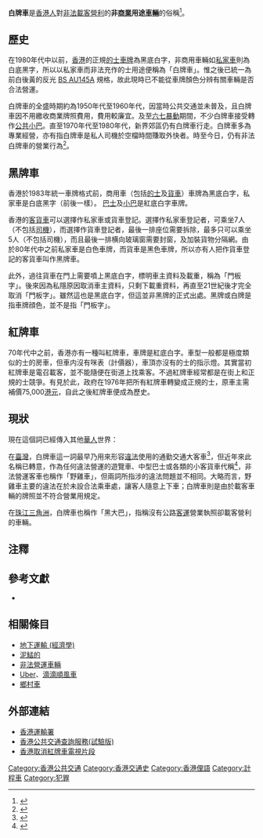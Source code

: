 '''白牌車'''是[[香港人|香港人]]對[[非法營運車輛|非法載客營利]]的'''非[[商業|商業]]用途[[車輛|車輛]]'''的俗稱<ref>{{cite news|accessdate=2008-01-29|url=http://stu.syc.edu.hk/~ourvoice/release2006/200606/release200606_02b.htm|year=2006|title=機場客運戰持續，議員促修例杜絕非法接載|work=仁聞報|publisher=香港樹仁大學|author=洪偉順、陳沛欣|language=zh-hk}}{{dead link|date=2018年1月 |bot=InternetArchiveBot |fix-attempted=yes }}</ref>。

==歷史==
在1980年代中以前，[[香港|香港]]的正規[[的士|的士]][[香港車輛註冊號牌|車牌]]為黑底白字，非商用車輛如[[私家車|私家車]]則為白底黑字，所以以私家車而非法充作的士用途便稱為「白牌車」。惟之後已統一為前白後黃的反光 [[BS_AU145A|BS AU145A]] 規格，故此現時已不能從車牌顏色分辨有關車輛是否合法營運。

白牌車的全盛時期約為1950年代至1960年代，因當時公共交通並未普及，且白牌車因不用繳收商業牌照費用，費用較廉宜。及至[[六七暴動|六七暴動]]期間，不少白牌車接受轉作[[香港小巴|公共小巴]]。直至1970年代至1980年代，新界郊區仍有白牌車行走。白牌車多為專業經營，亦有指白牌車是私人司機於空檔時間賺取外快者。時至今日，仍有非法白牌車的營業行為<ref>{{cite video|people=龔蕙芝|date=2009-07-12|title=警方執法不力 白牌車明搶的士客|url=http://tv.on.cc/index.html?s=3&ss=15&i=ONS-090712-11683-13M&d=1247365912|medium=網路|publisher=ontv|location=香港|accessdate=2009-11-09|time=|quote=|language=zh-hk|archive-date=2020-08-09|archive-url=https://web.archive.org/web/20200809074731/http://tv.on.cc/index.html?s=3&ss=15&i=ONS-090712-11683-13M&d=1247365912|dead-url=no}}</ref>。

==黑牌車==
香港於1983年統一車牌格式前，商用車（包括[[的士|的士]]及[[貨車|貨車]]）車牌為黑底白字，私家車是白底黑字（前後一樣）。 [[巴士|巴士]]及[[小巴|小巴]]是紅底白字車牌。 

香港的[[客貨車|客貨車]]可以選擇作私家車或貨車登記。選擇作私家車登記者，可乘坐7人（不包括[[司機|司機]]），而選擇作貨車登記者，最後一排座位需要拆除，最多只可以乘坐5人（不包括司機），而且最後一排横向玻璃窗需要封窗，及加裝貨物分隔網。由於80年代中之前私家車是白色車牌，而貨車是黑色車牌，所以亦有人把作貨車登記的客貨車叫作黑牌車。

此外，過往貨車在門上需要噴上黑底白字，標明車主資料及載重，稱為「門板字」。後來因為私隱原因取消車主資料，只剩下載重資料，再直至21世紀後才完全取消「門板字」。雖然這也是黑底白字，但這並非黑牌的正式出處。黑牌或白牌是指車牌顔色，並不是指「門板字」。

==紅牌車==
70年代中之前，香港亦有一種叫紅牌車，車牌是紅底白字。車型一般都是極度類似的士的房車，但車内沒有咪表（計價器），車頂亦沒有的士的指示燈。其實當初紅牌車是電召載客，並不能隨便在街道上找乘客。不過紅牌車經常都是在街上和正規的士競爭。有見於此，政府在1976年把所有紅牌車轉變成正規的士，原車主需補價75,000[[港元|港元]]，自此之後紅牌車便成為歷史。

==現狀==
現在這個詞已經傳入其他[[華人|華人]]世界：

在[[臺灣|臺灣]]，白牌車這一詞最早乃用來形容[[違法|違法]]使用的通勤交通大客車<ref>{{cite news|title=租用白牌交通車 違規被取締 六萬學生和員工 坎坷活受罪|url=http://udndata.com/|format=收費|date=1987-05-13|work=聯合報|page=03版|quote=市面上可以租到的「白牌」交通車，就是掛自用車牌的大客車。雖然，現行法是令嚴加管制不能從事營業，但是這些出租的「白牌」交通車卻是以往法令疏漏下的「後遺物」，有別於高速公路飛馳的「野雞車」。...這些「白牌」車都是來自遊覽車業者汰舊換新的二手貨，售價視年份、車況而定，平均一部在五、六十萬元上下；由於成本較低，買到手重加整修，出租做交通車，每日租金約一千五百元至二千元間，價格廉宜，受到工廠、學校及機關的歡迎，這些交通車數量大約在一千五百輛左右。早在民國六十八年交通部宣布凍結遊覽車牌照以後，遊覽車業者紛紛將汰舊車輛以公司本身名義，申掛自用大客車牌照，然後再將這些車輛轉賣他人做交通車出租。當時，交通部對於請領自用大客車牌照沒有任何管制，甚至輪胎行、水電行老闆，只要提出申請，都可以取得自用大客車牌照。民國七十年以後，交通主管機關才訂定自用大客車申讀條件，嚴加管制，可是，這些精明的遊覽車業者早已陸續將這些自用大客車轉賣了。|language=zh-tw|access-date=2009-11-11|archive-url=https://web.archive.org/web/20110130104439/http://udndata.com/|archive-date=2011-01-30|dead-url=yes}}</ref>，但近年來此名稱已轉意，作為任何違法營運的遊覽車、中型巴士或各類的小客貨車代稱<ref>{{cite web|url=http://sme.nat.gov.tw/Web/layout/news_detail.jsp?id=399|title=行政院消保會強烈呼籲「天梯」危險不容再現|quote=主管機關交通部應檢討並規範禁止遊覽車業者或旅遊業者轉介遊客乘載非法白牌車，並應制定必要防範管制及取締措施。|accessdate=2009-11-09|date=2007-05-21|language=zh-tw}}{{dead link|date=2018年3月 |bot=InternetArchiveBot |fix-attempted=yes }}{{cite book|url=http://www.motc.gov.tw/mocwebGIP/wSite/statFile.jsp?stFile=survey/20091014113140_2.doc&s005id=154|title=利用自用小客貨車變相經營租賃業務情形|format=doc|work=小客貨車租賃業營運狀況調查報告|publisher=交通部|quote=利用自用小客車、小貨車、小客貨兩用車（俗稱白牌車）變相經營租賃車業務}}{{dead link|date=2018年3月 |bot=InternetArchiveBot |fix-attempted=yes }}</ref>，非法營運客車也稱作「野雞車」，但兩詞所指涉的違法問題並不相同。大略而言，野雞車主要的違法在於未設合法乘車處，讓客人隨意上下車；白牌車則是由於載客車輛的牌照並不符合營業用規定。

在[[珠江三角洲|珠江三角洲]]，白牌車也稱作「黑大巴」，指稱沒有公路[[客運|客運]]營業執照卻載客營利的車輛。

==注釋==
{{reflist|2}}

==參考文獻==
{{refbegin}}
* {{cite web|title=運輸署傳單：機場範圍內嚴禁兜覽生意|url=http://www.td.gov.hk/UtilityManager/Publication/upload/taxiairport.pdf|publisher=運輸署|format=pdf|location=香港|accessdate=2009-11-11|deadurl=yes|archiveurl=https://web.archive.org/web/20081012104948/http://www.td.gov.hk/UtilityManager/Publication/upload/taxiairport.pdf|archivedate=2008-10-12}}
{{refend}}

==相關條目==
{{div col|2}}
*[[地下運輸_(經濟學)|地下運輸 (經濟學)]]
*[[泥鯭的|泥鯭的]]
*[[非法營運車輛|非法營運車輛]]
*[[Uber|Uber]]、[[滴滴出行|滴滴順風車]]
*[[鄉村車|鄉村車]]
{{div col end}}

==外部連結==
* [http://www.td.gov.hk/ 香港運輸署] {{Wayback|url=http://www.td.gov.hk/ |date=20051105201741 }}
* [http://ptes.td.gov.hk/ 香港公共交通查詢服務(試驗版)] {{Wayback|url=http://ptes.td.gov.hk/ |date=20180729004617 }}
* [http://www.youtube.com/watch?v=RBPyjMNj7o4 香港取消紅牌車電視片段] {{Wayback|url=http://www.youtube.com/watch?v=RBPyjMNj7o4 |date=20160922053905 }}

{{香港公共交通}}

[[Category:香港公共交通|Category:香港公共交通]]
[[Category:香港交通史|Category:香港交通史]]
[[Category:香港俚語|Category:香港俚語]]
[[Category:計程車|Category:計程車]]
[[Category:犯罪|Category:犯罪]]